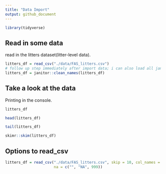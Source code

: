```yaml
---
title: "Data Import"
output: github_document
---
```


```r
library(tidyverse)
```

## Read in some data

read in the litters dataset(litter-level data).

```r
litters_df = read_csv("./data/FAS_litters.csv")
# follow up step immediately after import data; i can also load all janitor package in setup
litters_df = janitor::clean_names(litters_df)
```


## Take a look at the data

Printing in the console.

```r
litters_df
```

```r
head(litters_df)
```

```r
tail(litters_df)
```

```r
skimr::skim(litters_df)
```

## Options to read_csv

```r
litters_df = read_csv("./data/FAS_litters.csv", skip = 10, col_names = FALSE, 
                      na = c("", "NA", 999))
```


